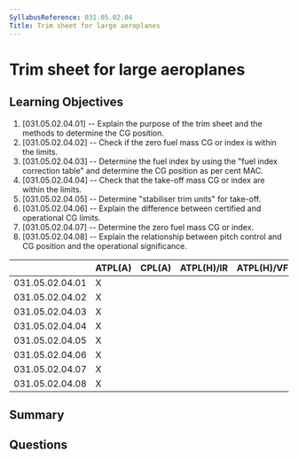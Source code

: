 ```yaml
---
SyllabusReference: 031.05.02.04
Title: Trim sheet for large aeroplanes
---
```


# Trim sheet for large aeroplanes

## Learning Objectives

1. [031.05.02.04.01] -- Explain the purpose of the trim sheet and the methods to
   determine the CG position.
2. [031.05.02.04.02] -- Check if the zero fuel mass CG or index is within the
   limits.
3. [031.05.02.04.03] -- Determine the fuel index by using the "fuel index
   correction table" and determine the CG position as per cent MAC.
4. [031.05.02.04.04] -- Check that the take-off mass CG or index are within the
   limits.
5. [031.05.02.04.05] -- Determine "stabiliser trim units" for take-off.
6. [031.05.02.04.06] -- Explain the difference between certified and operational
   CG limits.
7. [031.05.02.04.07] -- Determine the zero fuel mass CG or index.
8. [031.05.02.04.08] -- Explain the relationship between pitch control and CG
   position and the operational significance.

|                 | ATPL(A) | CPL(A) | ATPL(H)/IR | ATPL(H)/VFR | CPL(H) | IR  | CBIR(A) |
| --------------- | ------- | ------ | ---------- | ----------- | ------ | --- | ------- |
| 031.05.02.04.01 | X       |        |            |             |        |     |         |
| 031.05.02.04.02 | X       |        |            |             |        |     |         |
| 031.05.02.04.03 | X       |        |            |             |        |     |         |
| 031.05.02.04.04 | X       |        |            |             |        |     |         |
| 031.05.02.04.05 | X       |        |            |             |        |     |         |
| 031.05.02.04.06 | X       |        |            |             |        |     |         |
| 031.05.02.04.07 | X       |        |            |             |        |     |         |
| 031.05.02.04.08 | X       |        |            |             |        |     |         |

## Summary

## Questions
